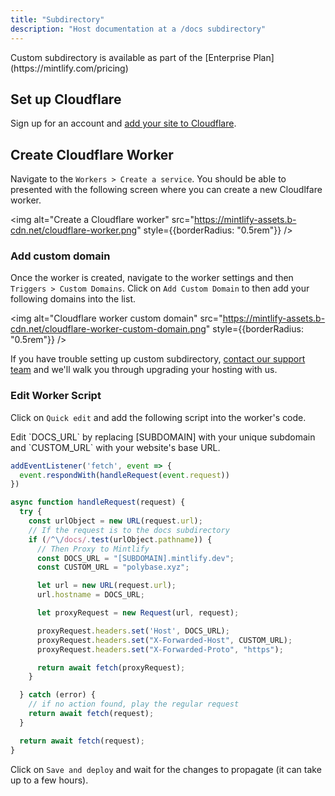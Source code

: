 ```yaml
---
title: "Subdirectory"
description: "Host documentation at a /docs subdirectory"
---
```


<Tip>
  Custom subdirectory is available as part of the [Enterprise Plan](https://mintlify.com/pricing)
</Tip>

## Set up Cloudflare

Sign up for an account and [add your site to Cloudflare](https://developers.cloudflare.com/fundamentals/get-started/setup/add-site/).

## Create Cloudflare Worker

Navigate to the `Workers > Create a service`. You should be able to presented with the following screen where you can create a new Cloudlfare worker.

<img alt="Create a Cloudflare worker" src="https://mintlify-assets.b-cdn.net/cloudflare-worker.png" style={{borderRadius: "0.5rem"}} />

### Add custom domain

Once the worker is created, navigate to the worker settings and then `Triggers > Custom Domains`. Click on `Add Custom Domain` to then add your following domains into the list.

<img alt="Cloudflare worker custom domain" src="https://mintlify-assets.b-cdn.net/cloudflare-worker-custom-domain.png" style={{borderRadius: "0.5rem"}} />

If you have trouble setting up custom subdirectory, [contact our support team](mailto:hi@mintlify.com) and we'll walk you through upgrading your hosting with us.

### Edit Worker Script

Click on `Quick edit` and add the following script into the worker's code.

<Tip>
  Edit `DOCS_URL` by replacing [SUBDOMAIN] with your unique subdomain and `CUSTOM_URL` with your website's base URL.
</Tip>

```javascript
addEventListener('fetch', event => {
  event.respondWith(handleRequest(event.request))
})

async function handleRequest(request) {
  try {
    const urlObject = new URL(request.url);
    // If the request is to the docs subdirectory
    if (/^\/docs/.test(urlObject.pathname)) {
      // Then Proxy to Mintlify
      const DOCS_URL = "[SUBDOMAIN].mintlify.dev";
      const CUSTOM_URL = "polybase.xyz";

      let url = new URL(request.url);
      url.hostname = DOCS_URL;

      let proxyRequest = new Request(url, request);

      proxyRequest.headers.set('Host', DOCS_URL);
      proxyRequest.headers.set("X-Forwarded-Host", CUSTOM_URL);
      proxyRequest.headers.set("X-Forwarded-Proto", "https");

      return await fetch(proxyRequest);
    }

  } catch (error) {
    // if no action found, play the regular request
    return await fetch(request);
  }

  return await fetch(request);
}
```

Click on `Save and deploy` and wait for the changes to propagate (it can take up to a few hours).